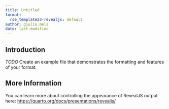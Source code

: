 ```yaml
---
title: Untitled
format:
  rse_template23-revealjs: default
author: giulio.mela
date: last-modified
---
```


## Introduction

*TODO* Create an example file that demonstrates the formatting and features of your format.

## More Information

You can learn more about controlling the appearance of RevealJS output here: <https://quarto.org/docs/presentations/revealjs/>

